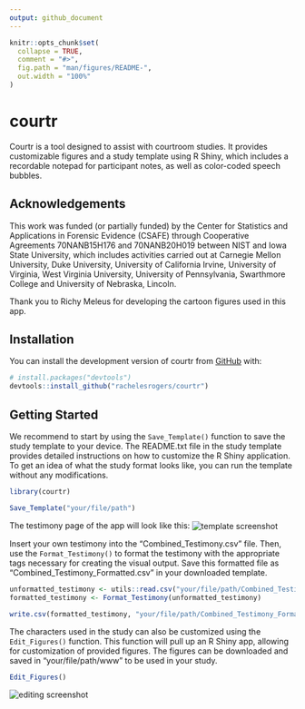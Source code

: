 ```yaml
---
output: github_document
---
```


<!-- README.md is generated from README.Rmd. Please edit that file -->

```r
knitr::opts_chunk$set(
  collapse = TRUE,
  comment = "#>",
  fig.path = "man/figures/README-",
  out.width = "100%"
)
```

# courtr

<!-- badges: start -->
<!-- badges: end -->

Courtr is a tool designed to assist with courtroom studies. 
It provides customizable figures and a study template using R Shiny, which includes a recordable notepad for participant notes, as well as color-coded speech bubbles.

## Acknowledgements

This work was funded (or partially funded) by the Center for Statistics and Applications in Forensic Evidence (CSAFE) 
through Cooperative Agreements 70NANB15H176 and 70NANB20H019 between NIST and Iowa State University, which includes activities carried 
out at Carnegie Mellon University, Duke University, University of California Irvine, University of Virginia, West Virginia University, 
University of Pennsylvania, Swarthmore College and University of Nebraska, Lincoln.

Thank you to Richy Meleus for developing the cartoon figures used in this app.

## Installation

You can install the development version of courtr from [GitHub](https://github.com/) with:

``` r
# install.packages("devtools")
devtools::install_github("rachelesrogers/courtr")
```

## Getting Started

We recommend to start by using the `Save_Template()` function to save the study template to your device.
The README.txt file in the study template provides detailed instructions on how to customize the R Shiny application.
To get an idea of what the study format looks like, you can run the template without any modifications.

```r
library(courtr)

```

```r
Save_Template("your/file/path")
```

The testimony page of the app will look like this:
<img src="man/figures/template_screenshot.png" align="center" alt="template screenshot" />

Insert your own testimony into the "Combined_Testimony.csv" file. Then, use the `Format_Testimony()` to format the testimony with the appropriate tags necessary for creating the visual output. 
Save this formatted file as "Combined_Testimony_Formatted.csv" in your downloaded template.

```r

unformatted_testimony <- utils::read.csv("your/file/path/Combined_Testimony.csv")
formatted_testimony <- Format_Testimony(unformatted_testimony)

write.csv(formatted_testimony, "your/file/path/Combined_Testimony_Formatted.csv")
```

The characters used in the study can also be customized using the `Edit_Figures()` function.
This function will pull up an R Shiny app, allowing for customization of provided figures.
The figures can be downloaded and saved in "your/file/path/www" to be used in your study.

```r
Edit_Figures()
```

<img src="man/figures/figure_edits.png" align="center" alt="editing screenshot" />

